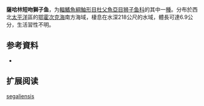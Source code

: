 {{Speciesbox
| name = 薩哈林短吻獅子魚
| status = NE
| status_system = 
| image = 
| genus = Careproctus
| species = segaliensis
| authority = Gilbert & Burke, 1912
| synonyms = 
}}

'''薩哈林短吻獅子鱼'''，为[[輻鰭魚綱|輻鰭魚綱]][[鮋形目|鮋形目]][[杜父魚亞目|杜父魚亞目]][[狮子鱼科|狮子鱼科]]的其中一[[種|種]]。分布於西北[[太平洋|太平洋]]區的[[鄂霍次克海|鄂霍次克海]]南方海域，棲息在水深218公尺的水域，體長可達6.9公分，生活習性不明。

== 参考資料 ==
*{{FishBase_species|genus=Careproctus|species=segaliensis|year=2011|month=12}}

== 扩展阅读 ==
{{refbegin}}
{{wikispecies-inline|Careproctus segaliensis|薩哈林短吻獅子魚}}
{{refend}}
{{Taxonbar|from=Q2075897}}

[[Category:吻獅子魚属|segaliensis]]


{{鮋形目小作品}}